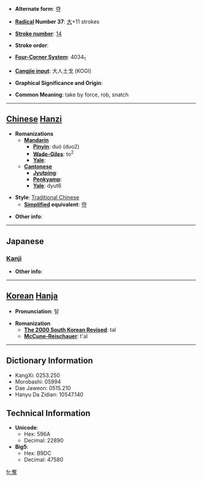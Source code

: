 * '''Alternate form''': [[夺]]

* '''[[Wiktionary:Chinese radical index| Radical]] Number 37''': [[Wiktionary:Chinese radical index 大|大]]+11 strokes

* '''[[Wiktionary:Chinese total strokes index|Stroke number]]''': [[Wiktionary:Chinese total strokes index 14|14]]

* '''Stroke order''': 

* '''[[Wiktionary:Chinese four corner index|Four-Corner System]]''': 4034<sub>1</sub>

* '''[[Wiktionary:Chinese Cangjie index|Cangjie input]]''': 大人土戈 (KOGI)

* '''Graphical Significance and Origin''': 

* '''Common Meaning''': take by force, rob, snatch

----

== [[Chinese]] [[Hanzi]] ==

* '''Romanizations'''
** '''[[Mandarin]]'''
*** '''[[Pinyin]]''': duó (duo2)
*** '''[[Wade-Giles]]''': to<sup>2</sup>
*** '''[[Yale]]''': 
** '''[[Cantonese]]'''
*** '''[[Jyutping]]''':
*** '''[[Penkyamp]]''': 
*** '''[[Yale]]''': dyut6

* '''Style''': [[Traditional Chinese]] 
** '''[[Simplified Chinese|Simplified]] equivalent''': [[夺]]

* '''Other info''': 

----

==Japanese==
===[[Kanji]]===
{{kanji|on readings=[[だつ]] (datsu)|kun readings=[[うばう]] (ubau)}}

* '''Other info''':  

----

== [[Korean]] [[Hanja]] ==

* '''Pronunciation''': 탈

* '''Romanization'''
** '''[[The 2000 South Korean Revised Romanization|The 2000 South Korean Revised]]''': tal
** '''[[McCune-Reischauer]]''': t'al

----

== Dictionary Information ==

* KangXi: 0253.250
* Morobashi: 05994
* Dae Jaweon: 0515.210
* Hanyu Da Zidian: 10547.140

== Technical Information ==

* '''Unicode''':
** Hex: 596A
** Decimal: 22890
* '''Big5''':
** Hex: B9DC
** Decimal: 47580

[[fr:奪]]